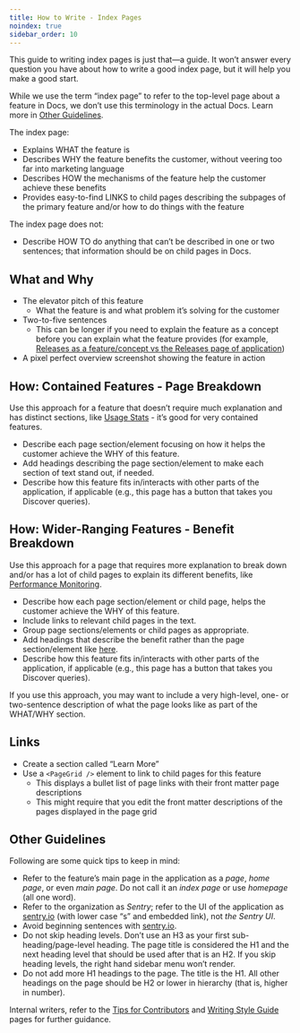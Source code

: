 ```yaml
---
title: How to Write - Index Pages
noindex: true
sidebar_order: 10
---
```


This guide to writing index pages is just that—a guide. It won’t answer every question you have about how to write a good index page, but it will help you make a good start.

<Note>

While we use the term “index page” to refer to the top-level page about a feature in Docs, we don’t use this terminology in the actual Docs. Learn more in [Other Guidelines](#other-guidelines).

</Note>

The index page:

- Explains WHAT the feature is
- Describes WHY the feature benefits the customer, without veering too far into marketing language
- Describes HOW the mechanisms of the feature help the customer achieve these benefits
- Provides easy-to-find LINKS to child pages describing the subpages of the primary feature and/or how to do things with the feature

The index page does not:

- Describe HOW TO do anything that can’t be described in one or two sentences; that information should be on child pages in Docs.

## What and Why

- The elevator pitch of this feature
  - What the feature is and what problem it’s solving for the customer
- Two-to-five sentences
  - This can be longer if you need to explain the feature as a concept before you can explain what the feature provides (for example, [Releases as a feature/concept vs the Releases page of application](/product/releases/))
- A pixel perfect overview screenshot showing the feature in action

## How: Contained Features - Page Breakdown

Use this approach for a feature that doesn’t require much explanation and has distinct sections, like [Usage Stats](/product/stats/) - it’s good for very contained features.

- Describe each page section/element focusing on how it helps the customer achieve the WHY of this feature.
- Add headings describing the page section/element to make each section of text stand out, if needed.
- Describe how this feature fits in/interacts with other parts of the application, if applicable (e.g., this page has a button that takes you Discover queries).

## How: Wider-Ranging Features - Benefit Breakdown

Use this approach for a page that requires more explanation to break down and/or has a lot of child pages to explain its different benefits, like [Performance Monitoring](/product/performance/).

- Describe how each page section/element or child page, helps the customer achieve the WHY of this feature.
- Include links to relevant child pages in the text.
- Group page sections/elements or child pages as appropriate. <!-- TO DO add an example here - probably the new Alerts index page -->
- Add headings that describe the benefit rather than the page section/element like [here](/product/performance/#analyze-performance-trends).
- Describe how this feature fits in/interacts with other parts of the application, if applicable (e.g., this page has a button that takes you Discover queries).

If you use this approach, you may want to include a very high-level, one- or two-sentence description of what the page looks like as part of the WHAT/WHY section.

## Links

- Create a section called “Learn More”
- Use a `<PageGrid />` element to link to child pages for this feature
  - This displays a bullet list of page links with their front matter page descriptions
  - This might require that you edit the front matter descriptions of the pages displayed in the page grid

## Other Guidelines

Following are some quick tips to keep in mind:

- Refer to the feature’s main page in the application as a _page_, _home page_, or even _main page_. Do not call it an _index page_ or use _homepage_ (all one word).
- Refer to the organization as _Sentry_; refer to the UI of the application as [sentry.io](https://sentry.io) (with lower case “s” and embedded link), not _the Sentry UI_.
- Avoid beginning sentences with [sentry.io](https://sentry.io).
- Do not skip heading levels. Don’t use an H3 as your first sub-heading/page-level heading. The page title is considered the H1 and the next heading level that should be used after that is an H2. If you skip heading levels, the right hand sidebar menu won’t render.
- Do not add more H1 headings to the page. The title is the H1. All other headings on the page should be H2 or lower in hierarchy (that is, higher in number).

Internal writers, refer to the [Tips for Contributors](https://www.notion.so/sentry/Tips-for-Contributors-b1997ea7f5e84eb9a02e0770b6dcc453) and [Writing Style Guide](https://www.notion.so/sentry/Writing-Style-Guide-5b54fc27656c4003bcec4802effcf1eb) pages for further guidance.
